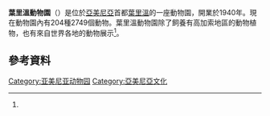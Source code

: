 '''葉里溫動物園'''（{{lang-hy|Երևանի կենդաբանական այգի}}）是位於[[亞美尼亞|亞美尼亞]]首都[[葉里溫|葉里溫]]的一座動物園，開業於1940年。現在動物園內有204種2749個動物。葉里溫動物園除了飼養有高加索地區的動物植物，也有來自世界各地的動物展示<ref name="zoo_animals"/>。
== 參考資料 ==
{{Reflist |refs=

<ref name="zoo_animals">{{Cite web
|url=http://www.yerevanzoo.am/index.php?id=24&L=0
|title=Our Animals
|work=yerevanzoo.am
|publisher=Yerevan Zoo
|accessdate=30 May 2011
|archive-date=2014-11-29
|archive-url=https://web.archive.org/web/20141129050544/http://www.yerevanzoo.am/index.php?id=24&L=0
|dead-url=no
}}</ref>
}}
[[Category:亚美尼亚动物园|Category:亚美尼亚动物园]]
[[Category:亞美尼亞文化|Category:亞美尼亞文化]]